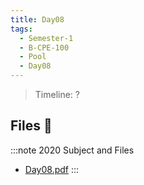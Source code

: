```yaml
---
title: Day08
tags:
  - Semester-1
  - B-CPE-100
  - Pool
  - Day08
---
```

> Timeline: ?


## Files 📂

:::note 2020 Subject and Files
- [Day08.pdf](https://github.com/Studio-17/Epitech-Subjects/raw/main/Semester-1/B-CPE-100/Pool/Day08/Day08.pdf)
:::

